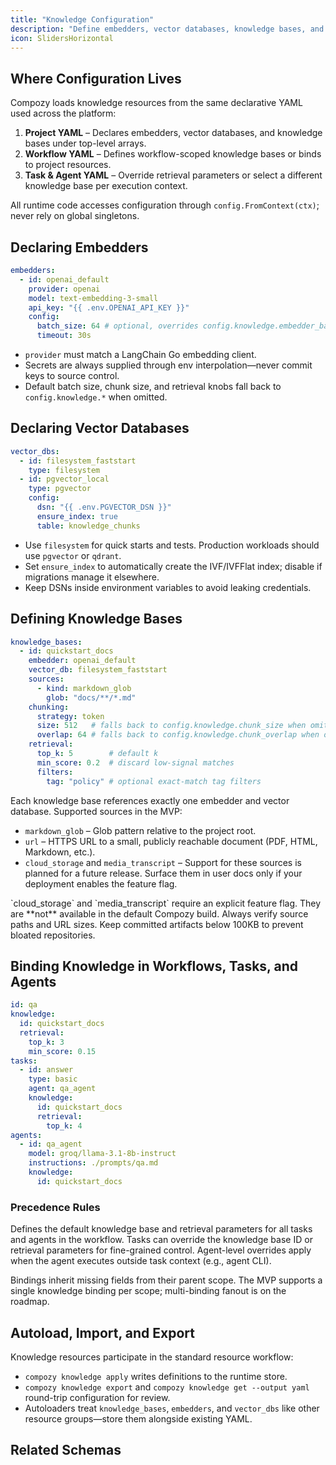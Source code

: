 ```yaml
---
title: "Knowledge Configuration"
description: "Define embedders, vector databases, knowledge bases, and bindings in project and workflow YAML."
icon: SlidersHorizontal
---
```



## Where Configuration Lives

Compozy loads knowledge resources from the same declarative YAML used across the platform:

1. **Project YAML** – Declares embedders, vector databases, and knowledge bases under top-level arrays.
2. **Workflow YAML** – Defines workflow-scoped knowledge bases or binds to project resources.
3. **Task & Agent YAML** – Override retrieval parameters or select a different knowledge base per execution context.

All runtime code accesses configuration through `config.FromContext(ctx)`; never rely on global singletons.

## Declaring Embedders

```yaml title="compozy.yaml"
embedders:
  - id: openai_default
    provider: openai
    model: text-embedding-3-small
    api_key: "{{ .env.OPENAI_API_KEY }}"
    config:
      batch_size: 64 # optional, overrides config.knowledge.embedder_batch_size
      timeout: 30s
```

- `provider` must match a LangChain Go embedding client.
- Secrets are always supplied through env interpolation—never commit keys to source control.
- Default batch size, chunk size, and retrieval knobs fall back to `config.knowledge.*` when omitted.

## Declaring Vector Databases

```yaml title="compozy.yaml"
vector_dbs:
  - id: filesystem_faststart
    type: filesystem
  - id: pgvector_local
    type: pgvector
    config:
      dsn: "{{ .env.PGVECTOR_DSN }}"
      ensure_index: true
      table: knowledge_chunks
```

- Use `filesystem` for quick starts and tests. Production workloads should use `pgvector` or `qdrant`.
- Set `ensure_index` to automatically create the IVF/IVFFlat index; disable if migrations manage it elsewhere.
- Keep DSNs inside environment variables to avoid leaking credentials.

## Defining Knowledge Bases

```yaml title="compozy.yaml"
knowledge_bases:
  - id: quickstart_docs
    embedder: openai_default
    vector_db: filesystem_faststart
    sources:
      - kind: markdown_glob
        glob: "docs/**/*.md"
    chunking:
      strategy: token
      size: 512   # falls back to config.knowledge.chunk_size when omitted
      overlap: 64 # falls back to config.knowledge.chunk_overlap when omitted
    retrieval:
      top_k: 5        # default k
      min_score: 0.2  # discard low-signal matches
      filters:
        tag: "policy" # optional exact-match tag filters
```

Each knowledge base references exactly one embedder and vector database. Supported sources in the MVP:

- `markdown_glob` – Glob pattern relative to the project root.
- `url` – HTTPS URL to a small, publicly reachable document (PDF, HTML, Markdown, etc.).
- `cloud_storage` and `media_transcript` – Support for these sources is planned for a future release. Surface them in user docs only if your deployment enables the feature flag.

<Callout type="warning">
`cloud_storage` and `media_transcript` require an explicit feature flag. They are **not** available in the default Compozy build.
</Callout>

<Callout type="warning">
Always verify source paths and URL sizes. Keep committed artifacts below 100KB to prevent bloated repositories.
</Callout>

## Binding Knowledge in Workflows, Tasks, and Agents

```yaml title="workflows/qa.yaml"
id: qa
knowledge:
  id: quickstart_docs
  retrieval:
    top_k: 3
    min_score: 0.15
tasks:
  - id: answer
    type: basic
    agent: qa_agent
    knowledge:
      id: quickstart_docs
      retrieval:
        top_k: 4
agents:
  - id: qa_agent
    model: groq/llama-3.1-8b-instruct
    instructions: ./prompts/qa.md
    knowledge:
      id: quickstart_docs
```

### Precedence Rules

<Steps>
  <Step title="Workflow binding">
    Defines the default knowledge base and retrieval parameters for all tasks and agents in the workflow.
  </Step>
  <Step title="Task override">
    Tasks can override the knowledge base ID or retrieval parameters for fine-grained control.
  </Step>
  <Step title="Agent override">
    Agent-level overrides apply when the agent executes outside task context (e.g., agent CLI).
  </Step>
</Steps>

Bindings inherit missing fields from their parent scope. The MVP supports a single knowledge binding per scope; multi-binding fanout is on the roadmap.

## Autoload, Import, and Export

Knowledge resources participate in the standard resource workflow:

- `compozy knowledge apply` writes definitions to the runtime store.
- `compozy knowledge export` and `compozy knowledge get --output yaml` round-trip configuration for review.
- Autoloaders treat `knowledge_bases`, `embedders`, and `vector_dbs` like other resource groups—store them alongside existing YAML.

## Related Schemas

<ReferenceCardList>
  <ReferenceCard
    title="Embedder Schema"
    description="Reference for provider-specific embedder properties."
    href="/docs/schema/embedders"
    icon="Cpu"
  />
  <ReferenceCard
    title="Vector Database Schema"
    description="Supported vector store types and connection options."
    href="/docs/schema/vector-dbs"
    icon="Database"
  />
  <ReferenceCard
    title="Knowledge Base Schema"
    description="Source, chunking, and retrieval defaults."
    href="/docs/schema/knowledge-bases"
    icon="Book"
  />
  <ReferenceCard
    title="Knowledge Binding Schema"
    description="Workflow, task, and agent binding structure."
    href="/docs/schema/bindings"
    icon="Link"
  />
</ReferenceCardList>
